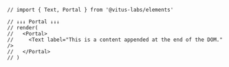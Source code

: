 ```tsx
// import { Text, Portal } from '@vitus-labs/elements'

// ↓↓↓ Portal ↓↓↓
// render(
//   <Portal>
//     <Text label="This is a content appended at the end of the DOM." />
//   </Portal>
// )
```

